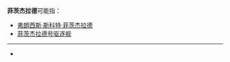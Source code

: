'''菲茨杰拉德'''可能指：
* [[弗朗西斯·斯科特·菲茨杰拉德|弗朗西斯·斯科特·菲茨杰拉德]]
* [[菲茨杰拉德号驱逐舰|菲茨杰拉德号驱逐舰]]
----
* {{search|菲茨杰拉德|搜索其他“菲茨杰拉德”}}
{{Disambiguation|Cat=五字译名消歧义}}